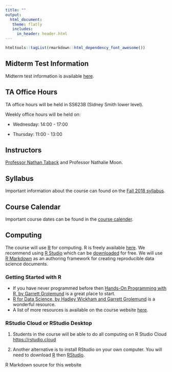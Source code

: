 ```yaml
---
title: ""
output: 
  html_document:
   theme: flatly
   includes:
     in_header: header.html
---
```

```r
htmltools::tagList(rmarkdown::html_dependency_font_awesome())
```

## <span class="glyphicon glyphicon-chevron-right" aria-hidden="true"></span> Midterm Test Information

Midterm test information is available [here](Fall2018/term_test_Fall2018.html).


## <span class="glyphicon glyphicon-chevron-right" aria-hidden="true"></span> TA Office Hours

TA office hours will be held in SS623B (Sidney Smith lower level).  

Weekly office hours will be held on:

- Wednesday: 14:00 - 17:00

- Thursday: 11:00 - 13:00


## <span class="glyphicon glyphicon-chevron-right" aria-hidden="true"></span> Instructors

[Professor Nathan Taback](http://utstat.toronto.edu/~nathan/) and Professor Nathalie Moon.

## <span class="glyphicon glyphicon-chevron-right" aria-hidden="true"></span> Syllabus

Important information about the course can found on the [Fall 2018 syllabus](Fall2018/STA130syllabus2018S-Fall2018.html).

## <span class="glyphicon glyphicon-chevron-right" aria-hidden="true"></span> Course Calendar

Important course dates can be found in the [course calender](Fall2018/STA130-Fall2018-Calendar.html).

## <span class="glyphicon glyphicon-chevron-right" aria-hidden="true"></span> Computing

The course will use [R](https://www.r-project.org) for computing. R is freely available [here](http://cran.utstat.utoronto.ca). We recommend using [R Studio](https://www.rstudio.com) which can be [downloaded](http://cran.utstat.utoronto.ca) for free.  We will use [R Markdown](http://rmarkdown.rstudio.com) as an authoring framework for creating reproducible data science documents.

### <span class="glyphicon glyphicon-chevron-right" aria-hidden="true"></span> Getting Started with R

- If you have never programmed before then [Hands-On Programming with R, by Garrett Grolemund](https://d1b10bmlvqabco.cloudfront.net/attach/ighbo26t3ua52t/igp9099yy4v10/igz7vp4w5su9/OReilly_HandsOn_Programming_with_R_2014.pdf) is a great place to start.
- [R for Data Science, by Hadley Wickham and Garrett Grolemund](http://r4ds.had.co.nz) is a wonderful resource. 
- A list of more resources is available on the course website [here](R_resources.html).

### RStudio Cloud or RStudio Desktop

1. Students in the course will be able to do all computing on R Studio Cloud <https://rstudio.cloud>

2. Another alternative is to install RStudio on your own computer.  You will need to download [R](http://cran.utstat.utoronto.ca) then [RStudio](https://www.rstudio.com/products/rstudio/download/#download). 




R Markdown source for this website <a href="https://github.com/ntaback/UofT_STA130">
<i class="fa fa-github fa-2x" aria-hidden="true"></i>
</a>
